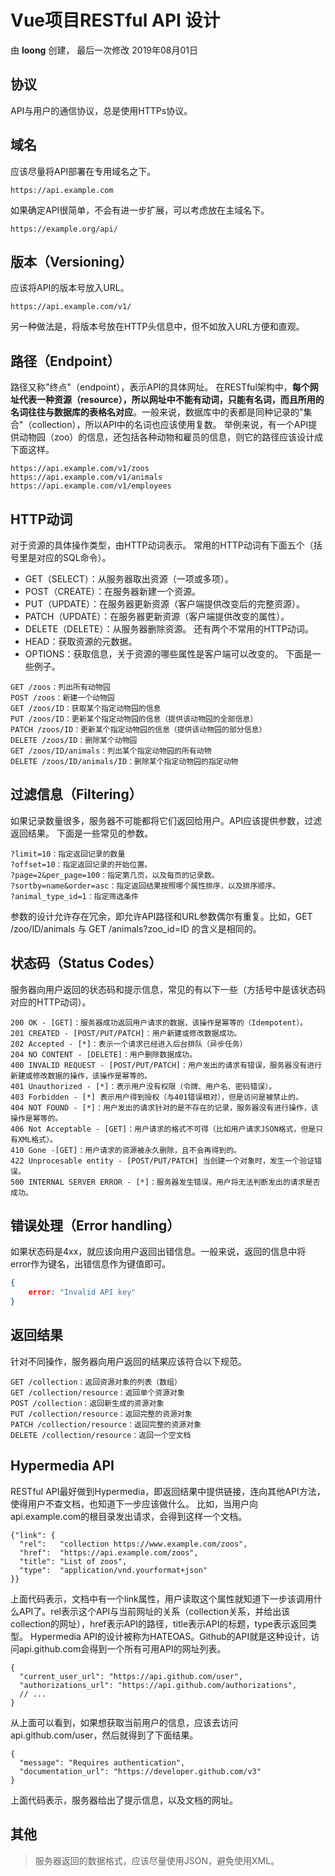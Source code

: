 
<Meta title="开发规范|代码/RESTFUL设计规范" />

# Vue项目RESTful API 设计

由 **loong** 创建， 最后一次修改 2019年08月01日

## 协议

API与用户的通信协议，总是使用HTTPs协议。

## 域名

应该尽量将API部署在专用域名之下。

```
https://api.example.com
```

如果确定API很简单，不会有进一步扩展，可以考虑放在主域名下。

```http
https://example.org/api/
```

## 版本（Versioning）

应该将API的版本号放入URL。

```http
https://api.example.com/v1/
```

另一种做法是，将版本号放在HTTP头信息中，但不如放入URL方便和直观。

## 路径（Endpoint）

路径又称"终点"（endpoint），表示API的具体网址。
 在RESTful架构中，**每个网址代表一种资源（resource），所以网址中不能有动词，只能有名词，而且所用的名词往往与数据库的表格名对应**。一般来说，数据库中的表都是同种记录的"集合"（collection），所以API中的名词也应该使用复数。
 举例来说，有一个API提供动物园（zoo）的信息，还包括各种动物和雇员的信息，则它的路径应该设计成下面这样。

```http
https://api.example.com/v1/zoos
https://api.example.com/v1/animals
https://api.example.com/v1/employees
```

## HTTP动词

对于资源的具体操作类型，由HTTP动词表示。
 常用的HTTP动词有下面五个（括号里是对应的SQL命令）。

- GET（SELECT）：从服务器取出资源（一项或多项）。
- POST（CREATE）：在服务器新建一个资源。
- PUT（UPDATE）：在服务器更新资源（客户端提供改变后的完整资源）。
- PATCH（UPDATE）：在服务器更新资源（客户端提供改变的属性）。
- DELETE（DELETE）：从服务器删除资源。
   还有两个不常用的HTTP动词。
- HEAD：获取资源的元数据。
- OPTIONS：获取信息，关于资源的哪些属性是客户端可以改变的。
   下面是一些例子。

```http
GET /zoos：列出所有动物园
POST /zoos：新建一个动物园
GET /zoos/ID：获取某个指定动物园的信息
PUT /zoos/ID：更新某个指定动物园的信息（提供该动物园的全部信息）
PATCH /zoos/ID：更新某个指定动物园的信息（提供该动物园的部分信息）
DELETE /zoos/ID：删除某个动物园
GET /zoos/ID/animals：列出某个指定动物园的所有动物
DELETE /zoos/ID/animals/ID：删除某个指定动物园的指定动物
```

## 过滤信息（Filtering）

如果记录数量很多，服务器不可能都将它们返回给用户。API应该提供参数，过滤返回结果。
 下面是一些常见的参数。

```http
?limit=10：指定返回记录的数量
?offset=10：指定返回记录的开始位置。
?page=2&per_page=100：指定第几页，以及每页的记录数。
?sortby=name&order=asc：指定返回结果按照哪个属性排序，以及排序顺序。
?animal_type_id=1：指定筛选条件
```

参数的设计允许存在冗余，即允许API路径和URL参数偶尔有重复。比如，GET /zoo/ID/animals 与 GET /animals?zoo_id=ID 的含义是相同的。

## 状态码（Status Codes）

服务器向用户返回的状态码和提示信息，常见的有以下一些（方括号中是该状态码对应的HTTP动词）。

```
200 OK - [GET]：服务器成功返回用户请求的数据，该操作是幂等的（Idempotent）。
201 CREATED - [POST/PUT/PATCH]：用户新建或修改数据成功。
202 Accepted - [*]：表示一个请求已经进入后台排队（异步任务）
204 NO CONTENT - [DELETE]：用户删除数据成功。
400 INVALID REQUEST - [POST/PUT/PATCH]：用户发出的请求有错误，服务器没有进行新建或修改数据的操作，该操作是幂等的。
401 Unauthorized - [*]：表示用户没有权限（令牌、用户名、密码错误）。
403 Forbidden - [*] 表示用户得到授权（与401错误相对），但是访问是被禁止的。
404 NOT FOUND - [*]：用户发出的请求针对的是不存在的记录，服务器没有进行操作，该操作是幂等的。
406 Not Acceptable - [GET]：用户请求的格式不可得（比如用户请求JSON格式，但是只有XML格式）。
410 Gone -[GET]：用户请求的资源被永久删除，且不会再得到的。
422 Unprocesable entity - [POST/PUT/PATCH] 当创建一个对象时，发生一个验证错误。
500 INTERNAL SERVER ERROR - [*]：服务器发生错误，用户将无法判断发出的请求是否成功。
```

## 错误处理（Error handling）

如果状态码是4xx，就应该向用户返回出错信息。一般来说，返回的信息中将error作为键名，出错信息作为键值即可。

```json
{
    error: "Invalid API key"
}
```

## 返回结果

针对不同操作，服务器向用户返回的结果应该符合以下规范。

```
GET /collection：返回资源对象的列表（数组）
GET /collection/resource：返回单个资源对象
POST /collection：返回新生成的资源对象
PUT /collection/resource：返回完整的资源对象
PATCH /collection/resource：返回完整的资源对象
DELETE /collection/resource：返回一个空文档
```

## Hypermedia API

RESTful API最好做到Hypermedia，即返回结果中提供链接，连向其他API方法，使得用户不查文档，也知道下一步应该做什么。
 比如，当用户向api.example.com的根目录发出请求，会得到这样一个文档。

```http
{"link": {
  "rel":   "collection https://www.example.com/zoos",
  "href":  "https://api.example.com/zoos",
  "title": "List of zoos",
  "type":  "application/vnd.yourformat+json"
}}
```

上面代码表示，文档中有一个link属性，用户读取这个属性就知道下一步该调用什么API了。rel表示这个API与当前网址的关系（collection关系，并给出该collection的网址），href表示API的路径，title表示API的标题，type表示返回类型。
 Hypermedia API的设计被称为HATEOAS。Github的API就是这种设计，访问api.github.com会得到一个所有可用API的网址列表。

```http
{
  "current_user_url": "https://api.github.com/user",
  "authorizations_url": "https://api.github.com/authorizations",
  // ...
}
```

从上面可以看到，如果想获取当前用户的信息，应该去访问api.github.com/user，然后就得到了下面结果。

```http
{
  "message": "Requires authentication",
  "documentation_url": "https://developer.github.com/v3"
}
```

上面代码表示，服务器给出了提示信息，以及文档的网址。

## 其他

> 服务器返回的数据格式，应该尽量使用JSON，避免使用XML。